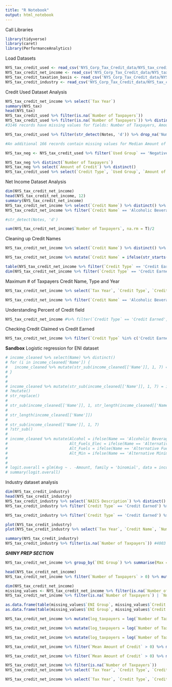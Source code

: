 ```yaml
---
title: "R Notebook"
output: html_notebook
---
```

Call Libraries
```r
library(tidyverse)
library(caret)
library(PerformanceAnalytics)
```

Load Datasets
```r
NYS_tax_credit_used <- read_csv('NYS_Corp_Tax_Credit_data/NYS_tax_credit_used.csv')
NYS_tax_credit_net_income <- read_csv('NYS_Corp_Tax_Credit_data/NYS_tax_credit_net_income.csv')
NYS_tax_credit_taxation_basis <- read_csv('NYS_Corp_Tax_Credit_data/NYS_tax_credit_taxation_basis.csv')
NYS_tax_credit_industry <- read_csv('NYS_Corp_Tax_Credit_data/NYS_tax_credit_industry.csv')
```


Credit Used Dataset Analysis
```r
NYS_tax_credit_net_income %>% select(`Tax Year`) 
summary(NYS_tax)
head(NYS_tax)
NYS_tax_credit_used %>% filter(is.na(`Number of Taxpayers`)) 
NYS_tax_credit_used %>% filter(is.na(`Number of Taxpayers`)) %>% distinct(Notes)
#3146 records have missing values for fields: Number of Taxpayers, Amount of Credit, Percent of Credit, Median Amount of Credit, Mean Amount of Credit due to secrecy laws (Notes section contains /d for all of them). These records will be omitted.
```

```r
NYS_tax_credit_used %>% filter(str_detect(Notes, 'd')) %>% drop_na('Number of Taxpayers') #%>% distinct(`Number of Taxpayers`)

#An additional 166 records contain missing values for Median Amount of Credit, but report real values for all other fields, thus these will be kept for analysis.
```

```r
NYS_tax_neg <- NYS_tax_credit_used %>% filter(`Used Group` == 'Negative')

NYS_tax_neg %>% distinct(`Number of Taxpayers`)
NYS_tax_neg %>% select(`Amount of Credit`) %>% distinct()
NYS_tax_credit_used %>% select(`Credit Type`, `Used Group`, `Amount of Credit`, `Number of Taxpayers`)
```


Net Income Dataset Analysis
```r
dim(NYS_tax_credit_net_income)
head(NYS_tax_credit_net_income, 12)
summary(NYS_tax_credit_net_income)
NYS_tax_credit_net_income %>% select(`Credit Name`) %>% distinct() %>% arrange(`Credit Name`) #10 different ENI Groups including the Total (so essentially 9)
NYS_tax_credit_net_income %>% filter(`Credit Name` == 'Alcoholic Beverage Production Credit', `Credit Type` == 'Credit Earned') %>% group_by(`ENI Group`) %>% summarise(sum(`Number of Taxpayers`, na.rm = T))

#str_detect(Notes, 'd')

sum(NYS_tax_credit_net_income$`Number of Taxpayers`, na.rm = T)/2
```
Cleaning up Credit Names
```r
NYS_tax_credit_net_income %>% select(`Credit Name`) %>% distinct() %>% arrange(`Credit Name`) %>% head(2) %>% mutate(str_length(`Credit Name`))

NYS_tax_credit_net_income %>% mutate(`Credit Name` = ifelse(str_starts(`Credit Name`, 'Alcoholic'), 'Alcoholic Beverage Production Credit', `Credit Name`), `Credit Name` = ifelse(str_starts(`Credit Name`, 'Manufacture'), 'Real Property Tax Relief Credit for Manufacturing', `Credit Name`)) %>% select(`Credit Name`) %>% distinct() %>% arrange(`Credit Name`)

```

```r
table(NYS_tax_credit_net_income %>% filter(`Credit Type` == 'Credit Earned', `ENI Group` == 'Total') %>% select(`Amount of Credit`))
dim(NYS_tax_credit_net_income %>% filter(`Credit Type` == 'Credit Earned', `ENI Group` == 'Total') %>% select(`Amount of Credit`))
```

Maximum # of Taxpayers Credit Name, Type and Year
```r
NYS_tax_credit_net_income %>% select(`Tax Year`, `Credit Type`, `Credit Name`, `ENI Group`, `Number of Taxpayers`) %>% filter(`Number of Taxpayers` == max(`Number of Taxpayers`, na.rm = T))
```

```r
NYS_tax_credit_net_income %>% filter(`Credit Name` == 'Alcoholic Beverage Production Credit', `Credit Type` == 'Credit Earned')
```

Understanding Percent of Credit field
```r
NYS_tax_credit_net_income #%>% filter(`Credit Type` == 'Credit Earned', `Credit Name` == 'Alcoholic Beverage Production Credit') %>% select(`Tax Year`, `ENI Group`, `Amount of Credit`, `Percent of Credit`)
```

Checking Credit Claimed vs Credit Earned
```r
NYS_tax_credit_net_income %>% filter(`Credit Type` %in% c('Credit Earned', 'Credit Claimed')) %>% select(`Tax Year`, `Tax Article`, `Credit Type`, `Credit Name`, `ENI Group`, `Amount of Credit`)
```






**Sandbox** Logistic regression for ENI dataset
```r
# income_cleaned %>% select(Name) %>% distinct()
# for (i in income_cleaned['Name']) {
#   income_cleaned %>% mutate(str_sub(income_cleaned[['Name']], 1, 7) = ifelse(Name == str_sub(income_cleaned[['Name']], 1, str_length(income_cleaned[['Name']]))))
# }
# 
# 
# income_cleaned %>% mutate(str_sub(income_cleaned[['Name']], 1, 7) = ifelse(Name == str_sub(income_cleaned[['Name']], 1, str_length(income_cleaned[['Name']]))))
# ?mutate()
# str_replace()
# 
# str_sub(income_cleaned[['Name']], 1, str_length(income_cleaned[['Name']]))
# 
# str_length(income_cleaned[['Name']])
# 
# str_sub(income_cleaned[['Name']], 1, 7)
# ?str_sub()
# 
# income_cleaned %>% mutate(Alcohol = ifelse(Name == 'Alcoholic Beverage Production Credit', 1, 0), 
#                           Alt_Fuels_Elec = ifelse(Name == 'Alternative Fuels and Electric Vehicle Recharging Property Credit', 1, 0), 
#                           Alt_Fuels = ifelse(Name == 'Alternative Fuels Credit', 1, 0),
#                           Alt_Min = ifelse(Name == 'Alternative Minimum Tax Credit', 1, 0))
#   
#   
# logit.overall = glm(Avg ~ . -Amount, family = 'binomial', data = income_cleaned)
# summary(logit.overall)
```





Industry dataset analysis
```r
dim(NYS_tax_credit_industry)
head(NYS_tax_credit_industry)
NYS_tax_credit_industry %>% select(`NAICS Description`) %>% distinct() #23 different industries including the Total field (therefore essentially 22)
NYS_tax_credit_industry %>% filter(`Credit Type` == 'Credit Earned') %>% group_by(`NAICS Description`) %>% summarise(n = sum(`Number of Taxpayers`, na.rm = T)) %>% arrange(desc(n)) #Manufacturing has the greatest number of taxpayers with 20807 followed by 'Real Estate and Rental and Leasing' and 'Professional, Scientific, and Technical Services' with 11811 and 5117 respectively. 

NYS_tax_credit_industry %>% filter(`Credit Type` == 'Credit Earned') %>% group_by(`NAICS Description`) %>% summarise(Num = sum(`Number of Taxpayers`, na.rm = T), Amount = sum(`Amount of Credit`, na.rm = T)) %>% mutate(Avg = Amount/Num) %>% arrange(desc(Avg)) #displaying Avg amount of credit earned per taxpayer per industry
```

```r
plot(NYS_tax_credit_industry)
plot(NYS_tax_credit_industry %>% select(`Tax Year`, `Credit Name`, `Number of Taxpayers`, `Amount of Credit`))
```

```r
summary(NYS_tax_credit_industry)
NYS_tax_credit_industry %>% filter(is.na(`Number of Taxpayers`)) #4003 records with NAs for Number of Taxpayers, Amount of Credit, Percent of Credit, Mean Amount of Credit
```










***SHINY PREP SECTION***


```r
NYS_tax_credit_net_income %>% group_by(`ENI Group`) %>% summarise(Max = max(`Mean Amount of Credit`, na.rm = T), Min = min(`Mean Amount of Credit`, na.rm = T), Mean = mean(`Mean Amount of Credit`, na.rm = T)) %>% arrange(desc(Mean))
```
```r
head(NYS_tax_credit_net_income)
NYS_tax_credit_net_income %>% filter(`Number of Taxpayers` > 0) %>% mutate(`Number of Taxpayers` = log(`Number of Taxpayers` + 1)) %>% select(`Tax Year`, `Number of Taxpayers`, `Amount of Credit`, `Mean Amount of Credit`) %>% chart.Correlation(histogram = T)
```

```r
dim(NYS_tax_credit_net_income)
missing_values <- NYS_tax_credit_net_income %>% filter(is.na(`Number of Taxpayers`) | `Number of Taxpayers` == 0) #13775 records contain NAs or 0s
NYS_tax_credit_net_income %>% filter(is.na(`Number of Taxpayers`) | `Number of Taxpayers` == 0, str_detect(Notes, 'd')) #2772 NAs or 0s are based on privacy (Notes contain /d)

as.data.frame(table(missing_values$`ENI Group`, missing_values$`Credit Type`)) %>% pivot_wider(values_from = Freq, names_from = Var2) %>% arrange(desc(`Credit Carried Forward`))
as.data.frame(table(missing_values$`ENI Group`, missing_values$`Credit Name`)) %>% pivot_wider(values_from = Freq, names_from = Var2)
```
```r
NYS_tax_credit_net_income %>% mutate(log_taxpayers = log(`Number of Taxpayers` + 1)) %>% filter(log_taxpayers > 0) %>% ggplot(aes(`log_taxpayers`)) + geom_histogram() + facet_wrap(~ `ENI Group`)

NYS_tax_credit_net_income %>% mutate(log_taxpayers = log(`Number of Taxpayers` + 1)) %>% filter(log_taxpayers > 0) %>% ggplot(aes(`log_taxpayers`)) + geom_histogram() + facet_wrap(~ `Tax Year`) #Number of taxpayers increases dramatically after 2011
```
```r
NYS_tax_credit_net_income %>% mutate(log_taxpayers = log(`Number of Taxpayers` + 1)) %>% filter(log_taxpayers > 0) %>% ggplot(aes(`log_taxpayers`)) + geom_histogram() + facet_wrap(~ `Credit Name`)
```
```r
NYS_tax_credit_net_income %>% filter(`Mean Amount of Credit` > 0) %>% mutate(log_mean_amount = log(`Mean Amount of Credit`)) %>% ggplot(aes(log_mean_amount)) + geom_histogram() + facet_wrap(~ `Credit Name`)
```
```r
NYS_tax_credit_net_income %>% filter(`Mean Amount of Credit` > 0) %>% mutate(log_mean_amount = log(`Mean Amount of Credit`)) %>% ggplot(aes(log_mean_amount)) + geom_histogram() + facet_wrap(~ `Tax Year`)
```
```r
NYS_tax_credit_net_income %>% filter(is.na(`Number of Taxpayers`))
NYS_tax_credit_net_income %>% select(`Tax Year`, `Credit Type`, `Credit Name`, `ENI Group`, `Number of Taxpayers`, `Mean Amount of Credit`) %>% filter(`Tax Year` == 2019, `Credit Name` == 'Investment Tax Credit', `Credit Type` == 'Credit Earned')

NYS_tax_credit_net_income %>% select(`Tax Year`, `Credit Type`, `Credit Name`, `ENI Group`, `Number of Taxpayers`, `Mean Amount of Credit`) %>% filter(`Tax Year` == 2019, ' `Credit Type` == 'Credit Earned')
```


